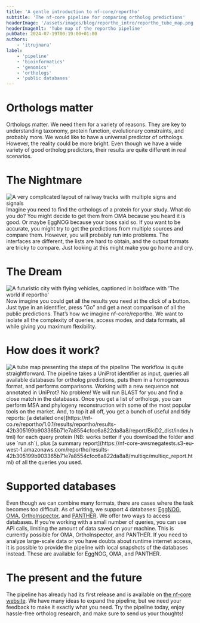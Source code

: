 ```yaml
---
title: 'A gentle introduction to nf-core/reportho'
subtitle: 'The nf-core pipeline for comparing ortholog predictions'
headerImage: '/assets/images/blog/reportho_intro/reportho_tube_map.png'
headerImageAlt: 'Tube map of the reportho pipeline'
pubDate: 2024-07-19T00:19:00+01:00
authors:
    - 'itrujnara'
label:
    - 'pipeline'
    - 'bioinformatics'
    - 'genomics'
    - 'orthologs'
    - 'public databases'
---
```




# Orthologs matter

Orthologs matter. We need them for a variety of reasons. They are key to understanding taxonomy, protein function, evolutionary constraints, and probably more. We would like to have a universal predictor of orthologs. However, the reality could be more bright. Even though we have a wide variety of good ortholog predictors, their results are quite different in real scenarios.

# The Nightmare

<Image
    class="d-block m-auto"
    src={train_tracks}
    alt="A very complicated layout of railway tracks with multiple signs and signals"
/>
Imagine you need to find the orthologs of a protein for your study. What do you do? You might decide to get them from OMA
because you heard it is good. Or maybe EggNOG because your boss said so. If you want to be accurate, you might try to get
the predictions from multiple sources and compare them. However, you will probably run into problems. The interfaces are
different, the lists are hard to obtain, and the output formats are tricky to compare. Just looking at this might make you
go home and cry.

# The Dream

<Image
    class="d-block m-auto"
    src={the_world_if}
    alt="A futuristic city with flying vehicles, captioned in boldface with 'The world if reportho'"
/>
Now imagine you could get all the results you need at the click of a button. Just type in an identifier, press “Go” and get
a neat comparison of all the public predictions. That’s how we imagine nf-core/reportho. We want to isolate all the complexity
of queries, access modes, and data formats, all while giving you maximum flexibility.

# How does it work?

<Image class="d-block m-auto" src={reportho_tube_map} alt="A tube map presenting the steps of the pipeline" />
The workflow is quite straightforward. The pipeline takes a UniProt identifier as input, queries all available databases
for ortholog predictions, puts them in a homogeneous format, and performs comparisons. Working with a new sequence not annotated
in UniProt? No problem! We will run BLAST for you and find a close match in the databases. Once you get a list of orthologs,
you can perform MSA and phylogeny reconstruction with some of the most popular tools on the market. And, to top it all off,
you get a bunch of useful and tidy reports: [a detailed one](https://nf-co.re/reportho/1.0.1/results/reportho/results-42b305199b903365b71e7a8554cfcc6a822da8a8/report/BicD2_dist/index.html) for each query protein (NB: works better if you 
download the folder and use `run.sh`), plus [a summary report](https://nf-core-awsmegatests.s3-eu-west-1.amazonaws.com/reportho/results-42b305199b903365b71e7a8554cfcc6a822da8a8/multiqc/multiqc_report.html) of all the queries
you used.

# Supported databases

Even though we can combine many formats, there are cases where the task becomes too difficult. As of writing, we support 4 databases: [EggNOG](https://eggnog5.embl.de), [OMA](https://omabrowser.org), [OrthoInspector](https://lbgi.fr/orthoinspector/), and [PANTHER](https://pantherdb.org). We offer two ways to access databases. If you’re working with a small number of queries, you can use API calls, limiting the amount of data saved on your machine. This is currently possible for OMA, OrthoInspector, and PANTHER. If you need to analyze large-scale data or you have doubts about runtime internet access, it is possible to provide the pipeline with local snapshots of the databases instead. These are available for EggNOG, OMA, and PANTHER.

# The present and the future

The pipeline has already had its first release and is available on [the nf-core website](nf-co.re/reportho). We have many ideas to expand the pipeline, but we need your feedback to make it exactly what you need. Try the pipeline today, enjoy hassle-free ortholog research, and make sure to send us your thoughts!
